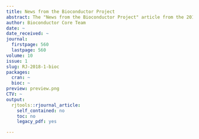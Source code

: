 ```yaml
---
title: News from the Bioconductor Project
abstract: The "News from the Bioconductor Project" article from the 2018-1 issue.
author: Bioconductor Core Team
date: ~
date_received: ~
journal:
  firstpage: 560
  lastpage: 560
volume: 10
issue: 1
slug: RJ-2018-1-bioc
packages:
  cran: ~
  bioc: ~
preview: preview.png
CTV: ~
output:
  rjtools::rjournal_article:
    self_contained: no
    toc: no
    legacy_pdf: yes

---
```


